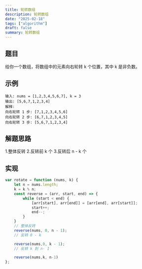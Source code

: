 ```yaml
---
title: 轮转数组
description: 轮转数组
date: "2025-02-18"
tags: ["algorithm"]
draft: false
summary: 轮转数组
---
```


## 题目

给你一个数组，将数组中的元素向右轮转 k 个位置，其中 k 是非负数。

## 示例

```
输入: nums = [1,2,3,4,5,6,7], k = 3
输出: [5,6,7,1,2,3,4]
解释:
向右轮转 1 步: [7,1,2,3,4,5,6]
向右轮转 2 步: [6,7,1,2,3,4,5]
向右轮转 3 步: [5,6,7,1,2,3,4]
```

## 解题思路
1.整体反转
2.反转前 k 个
3.反转后 n - k 个   


## 实现
```js
var rotate = function (nums, k) {
    let n = nums.length;
    k = k % n;
    const reverse = (arr, start, end) => {
        while (start < end) {
            [arr[start], arr[end]] = [arr[end], arr[start]];
            start++;
            end--;
        }
    }
    // 整体反转
    reverse(nums, 0, n - 1);
    // 反转 0 - k

    reverse(nums,0, k - 1);
    // 反转 k 到 n- 1

    reverse(nums,k, n-1)
};
```
